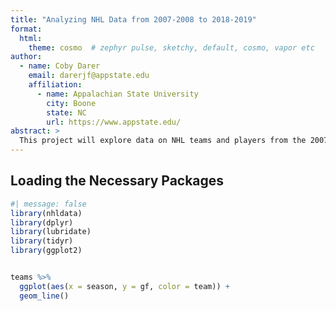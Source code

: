 ```yaml
---
title: "Analyzing NHL Data from 2007-2008 to 2018-2019"
format: 
  html:
    theme: cosmo  # zephyr pulse, sketchy, default, cosmo, vapor etc
author:
  - name: Coby Darer
    email: darerjf@appstate.edu
    affiliation:
      - name: Appalachian State University
        city: Boone
        state: NC  
        url: https://www.appstate.edu/
abstract: >
  This project will explore data on NHL teams and players from the 2007-2008 season to the 2018-2019 season.
---
```

## Loading the Necessary Packages
```r
#| message: false
library(nhldata)
library(dplyr)
library(lubridate)
library(tidyr)
library(ggplot2)
```

```r

```

```r
teams %>%
  ggplot(aes(x = season, y = gf, color = team)) + 
  geom_line()
```

